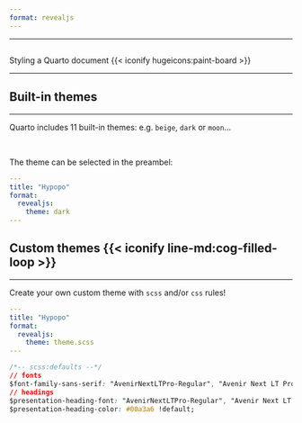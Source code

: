 ```yaml
---
format: revealjs
---
```


---

##  {#styling-a-quarto-document data-menu-title="Styling a Quarto document" background="#FAC748"}

<div class="page-center">
<div class="custom-subtitle"> Styling a Quarto document {{< iconify hugeicons:paint-board >}}  </div>
</div>

---

## Built-in themes
<hr>

Quarto includes 11 built-in themes: e.g. `beige`, `dark` or `moon`...

</br>

The theme can be selected in the preambel:

```.yaml
---
title: "Hypopo"
format:
  revealjs: 
    theme: dark
---
```

## Custom themes {{< iconify line-md:cog-filled-loop >}}
<hr>

Create your own custom theme with `scss` and/or `css` rules!

```.yaml
---
title: "Hypopo"
format:
  revealjs: 
    theme: theme.scss
---
```

```.css
/*-- scss:defaults --*/
// fonts
$font-family-sans-serif: "AvenirNextLTPro-Regular", "Avenir Next LT Pro";
// headings
$presentation-heading-font: "AvenirNextLTPro-Regular", "Avenir Next LT Pro";
$presentation-heading-color: #00a3a6 !default;
```



